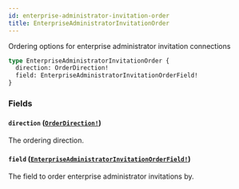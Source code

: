 ```yaml
---
id: enterprise-administrator-invitation-order
title: EnterpriseAdministratorInvitationOrder
---
```


Ordering options for enterprise administrator invitation connections

```graphql
type EnterpriseAdministratorInvitationOrder {
  direction: OrderDirection!
  field: EnterpriseAdministratorInvitationOrderField!
}
```

### Fields

#### `direction` ([`OrderDirection!`](/docs/api/enums/order-direction))

The ordering direction.

#### `field` ([`EnterpriseAdministratorInvitationOrderField!`](/docs/api/enums/enterprise-administrator-invitation-order-field))

The field to order enterprise administrator invitations by.
